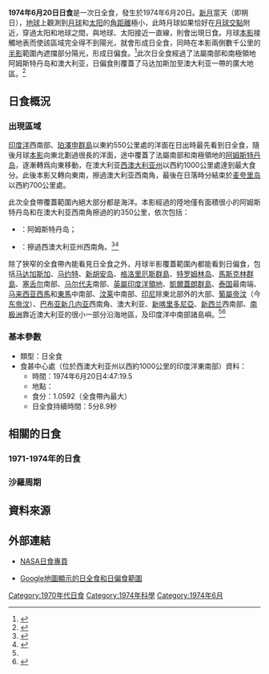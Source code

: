 {{NoteTA
|G1=Toponym
|1=zh-cn:麦夸里; zh-tw:麥覺理; zh-hk:麥覺理
}}
{{Infobox Solar eclipse
| Year        = 1974
| Month       = 6
| Day         = 20
| Type        = 日全食
| Image       = SE1974Jun20T.png
| Image size  = 200px
| Image intro = 1974年6月20日日全食路徑圖
  <!--   日食資料   -->
| Gamma       = -0.8239
| Mag         = 1.0592
| Saros       = 146
| Saros total = 76
| Saros seq   = 25
  <!--     食甚     -->
| Duration    = 5分8.9秒
| Location    = [[印度洋|印度洋]]東南部
| Coords      = {{coord|32|7.9|S|103|44.8|E}}
| Width       = 344.2公里
  <!--   開始時間   -->
| Partial     = 
| Start type  = 
| Centre      = 
| Greatest    = 4:47:19.5
  <!--     倒數     -->
| hour        = 04
| minute      = 47
| second      = 19
| Duration_s  = 
}}
'''1974年6月20日日食'''是一次日全食，發生於1974年6月20日。[[新月|新月]]當天（即朔日），[[地球|地球]]上觀測到[[月球|月球]]和[[太阳|太阳]]的[[角距離|角距離]]極小，此時月球如果恰好在[[月球交點|月球交點]]附近，穿過太阳和地球之間，與地球、太阳接近一直線，則會出現日食。月球[[本影|本影]]接觸地表而使該區域完全得不到陽光，就會形成日全食，同時在本影兩側數千公里的[[半影|半影]]範圍內遮擋部分陽光，形成日偏食。<ref name="astron">{{cite web|author=樊忠玉|title=日（月）食|url=http://www.astron.ac.cn/bencandy-51-1630-1.htm|publisher=中国天文科普网|accessdate=2016-03-19|archive-date=2014-09-17|archive-url=https://web.archive.org/web/20140917080048/http://www.astron.ac.cn/bencandy-51-1630-1.htm|dead-url=no}}</ref>此次日全食經過了法屬南部和南極領地阿姆斯特丹岛和澳大利亚，日偏食則覆蓋了马达加斯加至澳大利亚一帶的廣大地區。<ref name="NASAGIF">{{cite web|author=Fred Espenak|title=Total Solar Eclipse of 1974 Jun 20|url=http://eclipse.gsfc.nasa.gov/SEplot/SEplot1951/SE1974Jun20T.GIF|publisher=NASA Eclipse Web Site|accessdate=2016-03-19|archive-date=2020-10-20|archive-url=https://web.archive.org/web/20201020193206/https://eclipse.gsfc.nasa.gov/SEplot/SEplot1951/SE1974Jun20T.GIF|dead-url=no}}{{en}}</ref>

== 日食概況 ==
=== 出現區域 ===
[[印度洋|印度洋]]西南部、[[珀澤申群島|珀澤申群島]]以東約550公里處的洋面在日出時最先看到日全食，隨後月球[[本影|本影]]向東北劃過很長的洋面，途中覆蓋了法屬南部和南極領地的[[阿姆斯特丹岛|阿姆斯特丹岛]]，逐漸轉爲向東移動，在澳大利亚[[西澳大利亚州|西澳大利亚州]]以西約1000公里處達到最大食分。此後本影又轉向東南，擦過澳大利亚西南角，最後在日落時分結束於[[麦夸里岛|麦夸里岛]]以西約700公里處。

此次全食帶覆蓋範圍內絕大部分都是海洋。本影經過的陸地僅有面積很小的阿姆斯特丹岛和在澳大利亚西南角擦過的約350公里，依次包括： 
*{{flag|ATF|FRA}}：阿姆斯特丹岛；
*{{AUS}}：擦過西澳大利亚州西南角。<ref>{{cite web|author=Fred Espenak|title=Total Solar Eclipse of 1974 Jun 20 - Google Maps and Solar Eclipse Paths|url=http://eclipse.gsfc.nasa.gov/SEgoogle/SEgoogle1951/SE1974Jun20Tgoogle.html|publisher=NASA Eclipse Web Site|accessdate=2016-03-19|archive-date=2020-10-20|archive-url=https://web.archive.org/web/20201020074708/https://eclipse.gsfc.nasa.gov/SEgoogle/SEgoogle1951/SE1974Jun20Tgoogle.html|dead-url=no}}{{en}}</ref><ref>{{cite web|author=Xavier M. Jubier|title=Eclipse Totale de Soleil du 20 juin 1974 - Cartographie Interactive Google (1974 June 20 Total Solar Eclipse - Interactive Google Map)|url=http://xjubier.free.fr/site_pages/solar_eclipses/xSE_GoogleMap3.php?Ecl=+19740620|accessdate=2016-03-19|archive-date=2016-03-27|archive-url=https://web.archive.org/web/20160327211629/http://xjubier.free.fr/site_pages/solar_eclipses/xSE_GoogleMap3.php?Ecl=+19740620|dead-url=no}}{{fr}}{{en}}</ref>

除了狹窄的全食帶內能看見日全食之外，月球半影覆蓋範圍內都能看到日偏食，包括[[马达加斯加|马达加斯加]]、[[马约特|马约特]]、[[新胡安岛|新胡安岛]]、[[格洛里厄斯群島|格洛里厄斯群島]]、[[特罗姆林岛|特罗姆林岛]]、[[馬斯克林群島|馬斯克林群島]]、[[塞舌尔|塞舌尔]]南部、[[马尔代夫|马尔代夫]]南部、[[英屬印度洋領地|英屬印度洋領地]]、[[凱爾蓋朗群島|凱爾蓋朗群島]]、[[泰国|泰国]]最南端、[[马来西亚|马来西亚]][[马来西亚半岛|西馬]]和[[東馬|東馬]]中南部、[[汶莱|汶莱]]中南部、[[印度尼西亚|印尼]]除東北部外的大部、[[葡屬帝汶|葡屬帝汶]]（今[[东帝汶|东帝汶]]）、[[巴布亚新几内亚|巴布亚新几内亚]]西南角、澳大利亚、[[新喀里多尼亞|新喀里多尼亞]]、[[新西兰|新西兰]]西南部、[[南极洲|南极洲]]靠近澳大利亚的很小一部分沿海地區，及印度洋中南部諸島嶼。<ref name="NASAGIF"/><ref>{{cite web|author=Fred Espenak|title=Catalog of Solar Eclipses (1901 to 2000)|url=http://eclipse.gsfc.nasa.gov/SEcat5/SE1901-2000.html|publisher=NASA Eclipse Web Site|accessdate=2016-03-19|archive-date=2008-08-29|archive-url=https://web.archive.org/web/20080829151131/http://eclipse.gsfc.nasa.gov/SEcat5/SE1901-2000.html|dead-url=no}}{{en}}</ref>

=== 基本參數 ===
{{NoteUTC}}
* 類型：日全食
* 食甚中心處（位於西澳大利亚州以西約1000公里的印度洋東南部）資料：
** 時間：1974年6月20日4:47:19.5
** 地點：{{coord|32|7.9|S|103|44.8|E}}
** 食分：1.0592（全食帶內最大）
** 日全食持續時間：5分8.9秒

== 相關的日食 ==
=== 1971-1974年的日食 ===
{{Solar eclipse set 1971-1974}}

=== 沙羅周期 ===
{{Solar Saros series 146}}

== 資料來源 ==
{{reflist}}

== 外部連結 ==
{{日食主題}}
* [http://eclipse.gsfc.nasa.gov/solar.html NASA日食專頁]{{Wayback|url=http://eclipse.gsfc.nasa.gov/solar.html |date=20190108200537 }}{{en}}
{{Solar eclipse NASA reference|1951/SE1974Jun20T}}
* [http://xjubier.free.fr/site_pages/solar_eclipses/xSE_GoogleMap3.php?Ecl=+19740620 Google地圖顯示的日全食和日偏食範圍]{{Wayback|url=http://xjubier.free.fr/site_pages/solar_eclipses/xSE_GoogleMap3.php?Ecl=+19740620 |date=20160327211629 }}{{fr}}{{en}}

{{Solar eclipses
|nature=日全食
|previous=[[1973年12月24日日食|1973年12月24日日食]]|natureprevious=日環食
|previoussamenature=[[1973年6月30日日食|1973年6月30日日食]]
|next=[[1974年12月13日日食|1974年12月13日日食]]|naturenext=日偏食
|nextsamenature=[[1976年10月23日日食|1976年10月23日日食]]
}}
{{日食}}

[[Category:1970年代日食|Category:1970年代日食]]
[[Category:1974年科學|Category:1974年科學]]
[[Category:1974年6月|Category:1974年6月]]